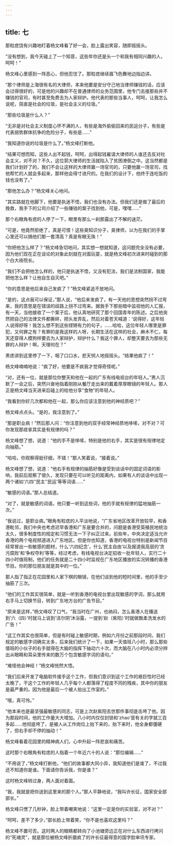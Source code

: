 ```yaml
---
---
---
```

title: 七
---



那粒痣饶有兴趣地盯着杨文峰看了好一会，脸上露出笑容，随即摇摇头。

“没有想到，我今天碰上了一个知音，这些年你还是头一个和我有相同兴趣的人，呵呵！”

杨文峰心里感到一阵恶心，但他忍住了。那粒痣继续眉飞色舞地边指边讲。

“那个律师是上海很有名的大律师，本来他要是安分守己地当律师赚钱的话，应该会过得很好的，可是他的兴趣却不在普通律师的业务范围里，他专门去接那些并不赚钱的官司，有时甚至免费去为人家辩护。他代表的那些当事人，呵呵，让我怎么说呢，简直是社会的垃圾，是社会主义的垃圾。”

“那些垃圾是什么人？”

“无非是对社会主义制度心怀不满的人，有些是海外偷偷回来的民运分子，有些是代表弱势群体抗争的危险分子，有些是……”

“我知道你说的垃圾是什么了。”杨文峰打断他。

“结果可想而知，这些人出不起钱，呵呵，出得起钱雇请大律师的人谁还去反对社会主义，对不对？不久，这位郭大律师的生活就陷入了贫困潦倒之中。这当然都是我们计划好了的，我们不会让这样的大律师赢一场官司的，只要他赢一场官司，找他帮忙的人就会多起来，那样他会得寸进尺的。在我们的设计下，他终于连吃饭的钱也没有了。”

“那他怎么办？”杨文峰关心地问。

“其实路就在他脚下，他要是执迷不悟，我们也没有办法。但我们还是做了最后的挽救，我手下的公司介绍了一些赚钱的案子找到他，可是，嘿嘿……”

那个右眼角有痣的人停了一下，眼里有那么一刹那露出了不解的迷茫。

“可是，他竟然拒绝了，真是可恨！这些臭知识分子，臭律师，以为在我们的手掌心里还可以搞他们那一套清高？真是有眼无珠！”

“你把他怎么样了？”杨文峰急切地问，其实想一想就知道，这问题完全没有必要，因为他们现在正在谈论的对象此刻就在对面玩耍，就是杨文峰初次进来时碰到的那个白大褂院长。

“我们不会把他怎么样的，他只是执迷不悟，又没有犯法，我们是法制国家，我能把他怎么样？让他自生自灭吧。”

“你的意思是他后来自己发疯了？”杨文峰紧追不放地问。

“是的，这点我可以保证，”那人说，“他后来发疯了，有一天他的思想突然拐不过弯来，我的意思是在错误的歧路上拐不过弯来。据我手下那些暗中监视他的人汇报，有一天，当他接收了一个案子后，他认真地研究了那个回国青年的陈述。之后他突然把自己的法律文件都撕碎，把头发弄乱，然后对着苍天喊道：‘说得好，这年轻人说得好呀！我怎么想不到这些铿锵有力的句子，……哈哈，这位年轻人哪里是罪犯，又何罪之有？有罪的是我这样的人呀，长期生活在这样的社会，麻木不仁，每天还穿得人模狗样要去为人家辩护，辩护什么？我这个罪人，却整天要去为那些无罪的人辩护！啊，天理何在？”

黑痣讲到这里停了一下，咽了口口水，悲天悯人地摇摇头。“结果他疯了！”

杨文峰喃喃地说：“疯了好，他要是不疯我才觉得奇怪呢。”

“对，还有一位，就是那位你整天和他在一起的广东有线电视台的年轻人。”男人沉默了一会之后，突然兴奋地指着刚刚从餐厅走出来的戴着厚厚眼镜的年轻人。那人正是杨文峰当天进来后碰上的给他分享“食物”的年轻人。

“我看到你好几次都和他在一起，那么你应该注意到他的神经质吧？”

杨文峰点点头。“是的，我注意到了。”

“那是职业病！”然后那人问：“你注意到他的双手经常神经质地哆嗦，对不对？可你发现那痉挛其实是有规律的吗？”

杨文峰想了想，说道：“他的手不是哆嗦，特别是他的右手，其实是很有规律地定向抽筋。”

“哈哈，你观察得挺仔细，不错！”那人笑着说，“接着说。”

杨文峰想了想，说道：“他右手有规律的抽筋好像是受到谈话中的固定词语的影响，我前后观察了很久，发现只要在可以听见的距离内，如果有人的谈话中出现一两个诸如‘六四’‘民主’‘民运’等等词语……”

“敏感的词语。”那人总结道。

“对了，就是敏感的词语。他只要一听到这些词，他的手就有规律的猛地抽筋一次。”

“我说过，是职业病。”眼角有粒痣的人平淡地说，“广东省地区改革开放较早，和香港毗邻，我们中央也考虑迟早香港和广东是要合并的，问题是香港受英殖民地统治太久，很多制度性的规定和习惯无法一下子纠正过来。前些年，中央决定适当允许香港的两个电视频道进入广东地区。但是你也知道，香港的电视台特别是新闻节目经常冒出一些敏感的题材，什么‘六四纪念’，什么‘民主自由’以及报道我高层的‘贪污腐败’和‘争权夺利’等等，经过考虑，有线电视台决定招收一批年轻人，实行二十四小时值班制，他们的任务就是二十四小时监视在广东地区播放的实况转播的香港节目。你的那位朋友就是其中的一位。”

那人指了指正在花园里和人家下棋的眼镜，在他们谈到他的短时间里，他的手至少抽筋了三次。

“他们的工作其实很简单，就是一听到香港的电视台里出现敏感的字词，那么就用右手马上切换节目，转到广东地方台的广告节目。”

“原来是这样，”杨文峰叹了口气，“我当时在广州，也纳闷，怎么香港人在播送到‘六（四）’时就马上说到‘洁尔阴’沐浴露，一提到‘赵（紫阳）’时就做飘柔洗发水的广告！”

“这工作其实也很简单，但是有时碰上敏感时期，例如六月份之前那段时间，我们规定的敏感字词确实太多，后来我们统计了一下，如果一天值班八小时，那么那些值班的小伙子的右手就得在大脑的指挥下抽动六十次，而大脑在八小时内必须分辨出从眼睛和耳朵里传来的数万个包含敏感字词的语句。”

“难怪他会神经！”杨文峰恍然大悟。

“我们后来开发了电脑软件接手这个工作，但我们意识到这个工作的艰巨性时已经太晚了，干这个工作的年轻人几乎每个人都落得了程度不同的残疾，其中你的朋友是最严重的。因为他是最后一个被人抬出工作室的。”

“哦，真可怜。”

“他本来也是最坚强最敏感的同志，可是上次赵紫阳去世那件事彻底击垮了他。因为那段时间，他的工作量大大增加。八小时内仅仅封锁和‘zhao’音有关的字就三百多起……他彻底垮了，是被人从工作岗位上抬下来的，抬下来时，他全身都僵硬了，但右手却不停的抽动！”

杨文峰看着花园里的精神病人们，心中升起一阵悲哀和痛苦。

这时那个右眼角有粒痣的人指着一个年近六十的人说：“那位编辑……”

“不用说了，”杨文峰打断他，“他们的故事都大同小异，我知道他们是谁了，不过我还不知道你是谁。下面请你告诉我，你是谁？”

这时杨文峰转过身，两人面对着面。

“我，我就是把你送到这里来的那个人。”那人平静地说，“我叫许长征，国家安全部部长。”

杨文峰只愣了几秒钟，脸上带着嘲笑地说：“这里一定是你的实验室，对不对？”

“呵呵，差不了多少，”部长脸上带着笑，“你不是也喜欢这里吗？”

杨文峰不置可否。这时两人的眼睛都转向了小池塘旁边正在对什么东西进行拷问的“死魂灵”，就是那位被杨文峰折磨疯了的许长征最得意的国字脸审讯专家。
